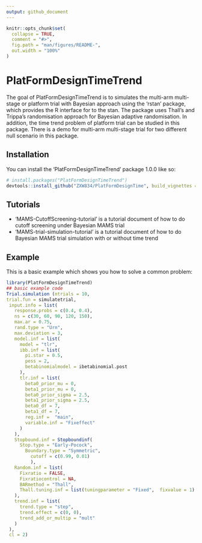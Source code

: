 ```yaml
---
output: github_document
---
```


<!-- README.md is generated from README.Rmd. Please edit that file -->

```r
knitr::opts_chunk$set(
  collapse = TRUE,
  comment = "#>",
  fig.path = "man/figures/README-",
  out.width = "100%"
)
```

# PlatFormDesignTimeTrend

<!-- badges: start -->
<!-- badges: end -->

The goal of PlatFormDesignTimeTrend is to simulates the multi-arm multi-stage or platform trial with Bayesian approach using the 'rstan' package, which provides the R interface for to the stan. The package uses Thall's and Trippa's randomisation approach for Bayesian adaptive randomisation. In addition, the time trend problem of platform trial can be studied in this package. There is a demo for multi-arm multi-stage trial for two different null scenario in this package.

## Installation

You can install the 'PlatFormDesignTimeTrend' package 1.0.0 like so:

``` r
# install.packages("PlatFormDesignTimeTrend")
devtools::install_github("ZXW834/PlatFormDesignTime", build_vignettes = TRUE)
```

## Tutorials
- 'MAMS-CutoffScreening-tutorial' is a tutorial document of how to do cutoff screening under Bayesian MAMS trial
- 'MAMS-trial-simulation-tutorial' is a tutorial document of how to do Bayesian MAMS trial simulation with or without time trend 

## Example

This is a basic example which shows you how to solve a common problem:

```r
library(PlatFormDesignTimeTrend)
## basic example code
Trial.simulation (ntrials = 10,
trial.fun = simulatetrial,
 input.info = list(
   response.probs = c(0.4, 0.4),
   ns = c(30, 60, 90, 120, 150),
   max.ar = 0.75,
   rand.type = "Urn",
   max.deviation = 3,
   model.inf = list(
     model = "tlr",
     ibb.inf = list(
       pi.star = 0.5,
       pess = 2,
       betabinomialmodel = ibetabinomial.post
     ),
     tlr.inf = list(
       beta0_prior_mu = 0,
       beta1_prior_mu = 0,
       beta0_prior_sigma = 2.5,
       beta1_prior_sigma = 2.5,
       beta0_df = 7,
       beta1_df = 7,
       reg.inf =  "main",
       variable.inf = "Fixeffect"
     )
   ),
   Stopbound.inf = Stopboundinf(
     Stop.type = "Early-Pocock",
       Boundary.type = "Symmetric",
         cutoff = c(0.99, 0.01)
         ),
   Random.inf = list(
     Fixratio = FALSE,
     Fixratiocontrol = NA,
     BARmethod = "Thall",
     Thall.tuning.inf = list(tuningparameter = "Fixed",  fixvalue = 1)
   ),
   trend.inf = list(
     trend.type = "step",
     trend.effect = c(0, 0),
     trend_add_or_multip = "mult"
   )
 ),
 cl = 2)
```

